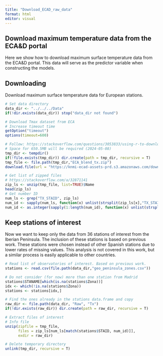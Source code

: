 ```yaml
---
title: "Download_ECAD_raw_data"
format: html
editor: visual
---
```


## Download maximum temperature data from the ECA&D portal

Here we show how to download maximum surface temperature data from the ECA&D portal. This data will serve as the predictor variable when constructing the models.

## Downloading

Download maximum surface temperature data for European stations.

```r

# Set data directory
data_dir <- "../../../Data"
if(!dir.exists(data_dir)) stop("data_dir not found")

# Download Tmax dataset from ECA
# Increase timeout time
getOption("timeout")
options(timeout=600)

# Follow: https://stackoverflow.com/questions/3053833/using-r-to-download-zipped-data-file-extract-and-import-data
# Space for 650.5MB will be required (2024-05-08)
tmp_dir <- tempdir()
if(!file.exists(tmp_dir)) dir.create(path = tmp_dir, recursive = T)
tmp_file <- file.path(tmp_dir,"ECA_blend_tx.zip")
download.file(url = "https://knmi-ecad-assets-prd.s3.amazonaws.com/download/ECA_blend_tx.zip", destfile = tmp_file)

# Get list of zipped files
# https://stackoverflow.com/a/32871141
zip_ls <- unzip(tmp_file, list=TRUE)$Name
head(zip_ls)
# Get number ID
num_ls <- grep("TX_STAID", zip_ls)
num_id <- sapply(num_ls, function(x) unlist(strsplit(zip_ls[x],"TX_STAID")[[1]][2]))
num_id <- as.integer(sapply(1:length(num_id), function(x) unlist(strsplit(num_id[x],".txt")[[1]][1])))

```

## Keep stations of interest

Now we want to keep only the data from 36 stations of interest from the Iberian Peninsula. The inclusion of these stations is based on previous work. These stations were chosen instead of other Spanish stations due to lower rates of missing values. This analysis is not covered in this work, but a similar process is easily applicable to other countries.

```r

# Read list of observatories of interest. Based on previous work.
stations <- read.csv(file.path(data_dir,"geo_peninsula_zones.csv"))

# Do not consider (for now) more than one station from Madrid
stations$STANAME[which(is.na(stations$Zona))]
idx <- which(!is.na(stations$Zona))
stations <- stations[idx,]

# Find the ones already in the stations data.frame and copy
raw_dir <- file.path(data_dir, "Raw", "Tx")
if(!dir.exists(raw_dir)) dir.create(path = raw_dir, recursive = T)

# Extract files of interest
# Info file
unzip(zipfile = tmp_file,
      files = zip_ls[num_ls[match(stations$STAID, num_id)]],
      exdir = raw_dir)

# Delete temporary directory
unlink(tmp_dir, recursive = T)
```
